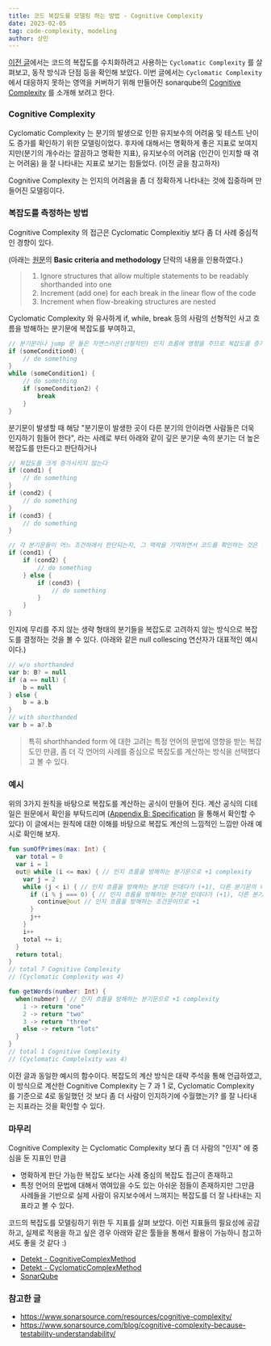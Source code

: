 ```yaml
---
title: 코드 복잡도를 모델링 하는 방법 - Cognitive Complexity
date: 2023-02-05
tag: code-complexity, modeling
author: 상민
---
```


[이전 글](./cyclomatic-complexity)에서는 코드의 복잡도를 수치화하려고 사용하는 `Cyclomatic Complexity` 를 살펴보고, 동작 방식과 단점 등을 확인해 보았다. 이번 글에서는 `Cyclomatic Complexity` 에서 대응하지 못하는 영역을 커버하기 위해 만들어진 sonarqube의 [Cognitive Complexity](https://www.sonarsource.com/resources/cognitive-complexity/) 를 소개해 보려고 한다.

### Cognitive Complexity

Cyclomatic Complexity 는 분기의 발생으로 인한 유지보수의 어려움 및 테스트 난이도 증가를 확인하기 위한 모델링이었다. 후자에 대해서는 명확하게 좋은 지표로 보여지지만(분기의 개수라는 깔끔하고 명확한 지표), 유지보수의 어려움 (인간이 인지할 때 겪는 어려움) 을 잘 나타내는 지표로 보기는 힘들었다. (이전 글을 참고하자)

Cognitive Complexity 는 인지의 어려움을 좀 더 정확하게 나타내는 것에 집중하며 만들어진 모델링이다.

### 복잡도를 측정하는 방법
Cognitive Complexity 의 접근은 Cyclomatic Complexitiy 보다 좀 더 사례 중심적인 경향이 있다.

(아래는 [원문](https://www.sonarsource.com/resources/cognitive-complexity/)의 **Basic criteria and methodology** 단락의 내용을 인용하였다.)
> 1. Ignore structures that allow multiple statements to be readably shorthanded into one
> 2. Increment (add one) for each break in the linear flow of the code
> 3. Increment when flow-breaking structures are nested

Cyclomatic Complexity 와 유사하게 if, while, break 등의 사람의 선형적인 사고 흐름을 방해하는 분기문에 복잡도를 부여하고,
```kotlin
// 분기문이나 jump 문 들은 자연스러운(선형적인) 인지 흐름에 영향을 주므로 복잡도를 증가시킨다
if (someCondition0) {
    // do something
}
while (someCondition1) {
    // do something
    if (someCondition2) {
        break
    }
}
```

분기문이 발생할 때 해당 "분기문이 발생한 곳이 다른 분기의 안이라면 사람들은 더욱 인지하기 힘들어 한다", 라는 사례로 부터 아래와 같이 깊은 분기문 속의 분기는 더 높은 복잡도를 만든다고 판단하거나

```kotlin
// 복잡도를 크게 증가시키지 않는다
if (cond1) { 
	// do something
}
if (cond2) { 
	// do something
}
if (cond3) { 
	// do something
}

// 각 분기문들이 어느 조건하에서 판단되는지, 그 맥락을 기억하면서 코드를 확인하는 것은 인지 복잡도를 증가시킨다
if (cond1) {
	if (cond2) {
		// do something
	} else {
		if (cond3) {
			// do something
		}
	}
}

```

인지에 무리를 주지 않는 생략 형태의 분기들을 복잡도로 고려하지 않는 방식으로 복잡도를 결정하는 것을 볼 수 있다. (아래와 같은 null collescing 연산자가 대표적인 예시이다.)

```kotlin
// w/o shorthanded
var b: B? = null
if (a == null) {
	b = null
} else {
	b = a.b
}
// with shorthanded
var b = a?.b
```

> 특히 shorthhanded form 에 대한 고려는 특정 언어의 문법에 영향을 받는 복잡도인 만큼, 좀 더 각 언어의 사례를 중심으로 복잡도를 계산하는 방식을 선택했다고 볼 수 있다.

### 예시
위의 3가지 원칙을 바탕으로 복잡도를 계산하는 공식이 만들어 진다. 계산 공식의 디테일은 원문에서 확인을 부탁드리며 ([Appendix B: Specification](https://www.sonarsource.com/docs/CognitiveComplexity.pdf) 을 통해서 확인할 수 있다) 이 글에서는 원칙에 대한 이해를 바탕으로 복잡도 계산의 느낌적인 느낌만 아래 예시로 확인해 보자.

```kotlin
fun sumOfPrimes(max: Int) {
  var total = 0 
  var i = 1
  out@ while (i <= max) { // 인지 흐름을 방해하는 분기문으로 +1 complexity
	var j = 2
    while (j < i) { // 인지 흐름을 방해하는 분기문 인데다가 (+1), 다른 분기문의 내부에 있으므로 추가 복잡도 (+1) 를 부여한다.
      if (i % j === 0) { // 인지 흐름을 방해하는 분기문 인데다가 (+1), 다른 분기문들의 내부에 있으므로 추가 복잡도 (+2) 를 부여한다.
        continue@out // 인지 흐름을 방해하는 조건문이므로 +1
      }
	  j++
    }
	i++
    total += i;
  }
  return total;
}
// total 7 Cognitive Complexity
// (Cyclomatic Complexity was 4)
```


```kotlin
fun getWords(number: Int) {
  when(nubmer) { // 인지 흐름을 방해하는 분기문으로 +1 complexity
    1 -> return "one"
    2 -> return "two"
    3 -> return "three"
    else -> return "lots"
  }
}
// total 1 Cognitive Complexity
// (Cyclomatic Complelxity was 4)
```

이전 글과 동일한 예시의 함수이다. 복잡도의 계산 방식은 대략 주석을 통해 언급하였고, 이 방식으로 계산한 Cognitive Complexity 는 7 과 1 로, Cyclomatic Complexity 를 기준으로 4로 동일했던 것 보다 좀 더 사람이 인지하기에 수월했는가? 를 잘 나타내는 지표라는 것을 확인할 수 있다.

### 마무리
Cognitive Complexity 는 Cyclomatic Complexity 보다 좀 더 사람의 "인지" 에 중심을 둔 지표인 만큼
- 명확하게 판단 가능한 복잡도 보다는 사례 중심의 복잡도 접근이 존재하고
- 특정 언어의 문법에 대해서 엮여있을 수도 있는
아쉬운 점들이 존재하지만 그만큼 사례들을 기반으로 실제 사람이 유지보수에서 느껴지는 복잡도를 더 잘 나타내는 지표라고 볼 수 있다.

코드의 복잡도를 모델링하기 위한 두 지표를 살펴 보았다. 이런 지표들의 필요성에 공감하고, 실제로 적용을 하고 싶은 경우 아래와 같은 툴들을 통해서 활용이 가능하니 참고하셔도 좋을 것 같다 :)

- [Detekt - CognitiveComplexMethod](https://detekt.dev/docs/rules/complexity/#cognitivecomplexmethod)
- [Detekt - CyclomaticComplexMethod](https://detekt.dev/docs/rules/complexity/#cyclomaticcomplexmethod)
- [SonarQube](https://docs.sonarqube.org/latest/)


### 참고한 글
- https://www.sonarsource.com/resources/cognitive-complexity/
- https://www.sonarsource.com/blog/cognitive-complexity-because-testability-understandability/
